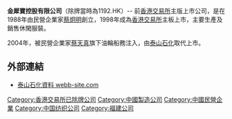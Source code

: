 '''金犀寶控股有限公司'''（除牌當時為1192.HK）-- 前[[香港交易所|香港交易所]]主版上市公司，是在1988年由民營企業家[[蔡炯明|蔡炯明]]創立，1998年成為[[香港交易所|香港交易所]]主板上市，主要生產及銷售休閑服裝。

2004年，被民營企業家[[蔡天真|蔡天真]]旗下油輪船務注入，由[[泰山石化|泰山石化]]取代上市。

==外部連結==
*[http://webb-site.com/dbpub/orgdata.asp?code=1192 泰山石化資料 webb-site.com] {{Wayback|url=http://webb-site.com/dbpub/orgdata.asp?code=1192 |date=20190701073539 }}

[[Category:香港交易所已除牌公司|Category:香港交易所已除牌公司]]
[[Category:中國製造公司|Category:中國製造公司]]
[[Category:中國民營企業|Category:中國民營企業]]
[[Category:中国纺织公司|Category:中国纺织公司]]
[[Category:福建公司|Category:福建公司]]